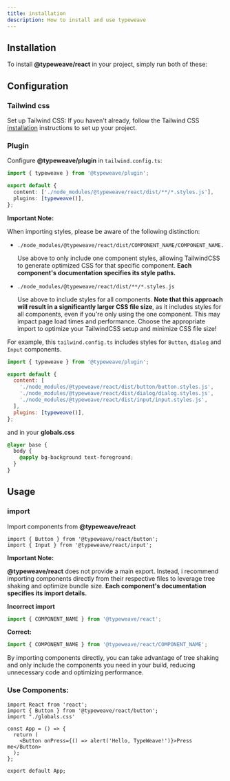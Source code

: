 ```yaml
---
title: installation
description: How to install and use typeweave
---
```


## Installation

To install **@typeweave/react** in your project, simply run both of these:

<Installation package="@typeweave/react" />

<Installation package="@typeweave/plugin -D" />

## Configuration

<Steps>

### Tailwind css

Set up Tailwind CSS: If you haven't already, follow the Tailwind CSS [installation](https://tailwindcss.com/docs/installation) instructions to set up your project.

### Plugin

Configure **@typeweave/plugin** in `tailwind.config.ts`:

```ts
import { typeweave } from '@typeweave/plugin';

export default {
  content: ['./node_modules/@typeweave/react/dist/**/*.styles.js'],
  plugins: [typeweave()],
};
```

**Important Note:**

When importing styles, please be aware of the following distinction:

- ```text
  ./node_modules/@typeweave/react/dist/COMPONENT_NAME/COMPONENT_NAME.styles.js
  ```

  Use above to only include one component styles, allowing TailwindCSS to generate optimized CSS for that specific component. **Each component's documentation specifies its style paths.**

- ```text
  ./node_modules/@typeweave/react/dist/**/*.styles.js
  ```

  Use above to include styles for all components. **Note that this approach will result in a significantly larger CSS file size**, as it includes styles for all components, even if you're only using the one component. This may impact page load times and performance.
  Choose the appropriate import to optimize your TailwindCSS setup and minimize CSS file size!

For example, this `tailwind.config.ts` includes styles for `Button`, `dialog` and `Input` components.

```js
import { typeweave } from '@typeweave/plugin';

export default {
  content: [
    './node_modules/@typeweave/react/dist/button/button.styles.js',
    './node_modules/@typeweave/react/dist/dialog/dialog.styles.js',
    './node_modules/@typeweave/react/dist/input/input.styles.js',
  ],
  plugins: [typeweave()],
};
```

and in your **globals.css**

```css
@layer base {
  body {
    @apply bg-background text-foreground;
  }
}
```

</Steps>

## Usage

<Steps>

### import

Import components from **@typeweave/react**

```tsx
import { Button } from '@typeweave/react/button';
import { Input } from '@typeweave/react/input';
```

**Important Note:**

**@typeweave/react** does not provide a main export. Instead, i recommend importing components directly from their respective files to leverage tree shaking and optimize bundle size. **Each component's documentation specifies its import details.**

<span className="mb-1">**Incorrect import**</span>

<div className="*:mt-0">

```ts
import { COMPONENT_NAME } from '@typeweave/react';
```

</div>

<span className="mb-1">**Correct:**</span>

<div className="*:mt-0">

```ts
import { COMPONENT_NAME } from '@typeweave/react/COMPONENT_NAME';
```

</div>

By importing components directly, you can take advantage of tree shaking and only include the components you need in your build, reducing unnecessary code and optimizing performance.

### Use Components:

```tsx
import React from 'react';
import { Button } from '@typeweave/react/button';
import "./globals.css'

const App = () => {
  return (
    <Button onPress={() => alert('Hello, TypeWeave!')}>Press me</Button>
  );
};

export default App;
```

</Steps>
